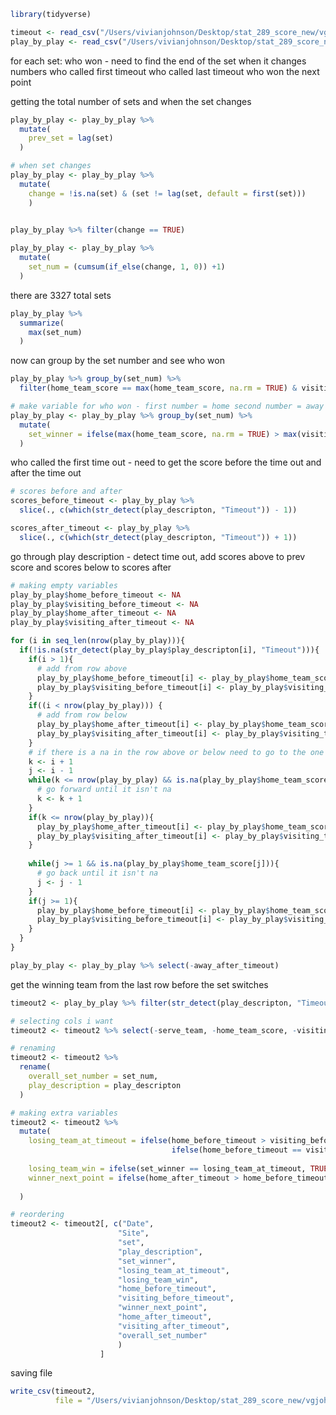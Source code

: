 
```r
library(tidyverse)
```

```r
timeout <- read_csv("/Users/vivianjohnson/Desktop/stat_289_score_new/vgjohn/volleyball_timeouts_single_prop/Exploration/timeout.csv")
play_by_play <- read_csv("/Users/vivianjohnson/Desktop/stat_289_score_new/vgjohn/volleyball_timeouts_single_prop/cassie_data/play_by_playFINAL3.csv")
```

for each set: 
who won - need to find the end of the set when it changes numbers 
who called first timeout 
who called last timeout 
who won the next point 


getting the total number of sets and when the set changes 
```r
play_by_play <- play_by_play %>%
  mutate(
    prev_set = lag(set)
  )

# when set changes 
play_by_play <- play_by_play %>%
  mutate(
    change = !is.na(set) & (set != lag(set, default = first(set)))
    )
  

```

```r

play_by_play %>% filter(change == TRUE)

play_by_play <- play_by_play %>%
  mutate(
    set_num = (cumsum(if_else(change, 1, 0)) +1)
  )
```

there are 3327 total sets 
```r
play_by_play %>%
  summarize(
    max(set_num)
  )
```
now can group by the set number and see who won 
```r
play_by_play %>% group_by(set_num) %>%
  filter(home_team_score == max(home_team_score, na.rm = TRUE) & visiting_team_score == max(visiting_team_score, na.rm = TRUE))

# make variable for who won - first number = home second number = away   
play_by_play <- play_by_play %>% group_by(set_num) %>%
  mutate(
    set_winner = ifelse(max(home_team_score, na.rm = TRUE) > max(visiting_team_score, na.rm = TRUE), "home","visiting")
  )

```

who called the first time out - need to get the score before the time out and after the time out 

```r
# scores before and after 
scores_before_timeout <- play_by_play %>%
  slice(., c(which(str_detect(play_descripton, "Timeout")) - 1))

scores_after_timeout <- play_by_play %>%
  slice(., c(which(str_detect(play_descripton, "Timeout")) + 1))
```

go through play description - detect time out, add scores above to prev score and scores below to scores after 

```r
# making empty variables 
play_by_play$home_before_timeout <- NA
play_by_play$visiting_before_timeout <- NA
play_by_play$home_after_timeout <- NA
play_by_play$visiting_after_timeout <- NA

```

```r
for (i in seq_len(nrow(play_by_play))){
  if(!is.na(str_detect(play_by_play$play_descripton[i], "Timeout"))){
    if(i > 1){
      # add from row above 
      play_by_play$home_before_timeout[i] <- play_by_play$home_team_score[i-1]
      play_by_play$visiting_before_timeout[i] <- play_by_play$visiting_team_score[i-1]
    }
    if((i < nrow(play_by_play))) {
      # add from row below 
      play_by_play$home_after_timeout[i] <- play_by_play$home_team_score[i+1]
      play_by_play$visiting_after_timeout[i] <- play_by_play$visiting_team_score[i+1]
    }
    # if there is a na in the row above or below need to go to the one before or after that
    k <- i + 1
    j <- i - 1
    while(k <= nrow(play_by_play) && is.na(play_by_play$home_team_score[k])){
      # go forward until it isn't na 
      k <- k + 1
    }
    if(k <= nrow(play_by_play)){
      play_by_play$home_after_timeout[i] <- play_by_play$home_team_score[k]
      play_by_play$visiting_after_timeout[i] <- play_by_play$visiting_team_score[k]
    }
    
    while(j >= 1 && is.na(play_by_play$home_team_score[j])){
      # go back until it isn't na 
      j <- j - 1
    }
    if(j >= 1){
      play_by_play$home_before_timeout[i] <- play_by_play$home_team_score[j]
      play_by_play$visiting_before_timeout[i] <- play_by_play$visiting_team_score[j]
    }
  }
}
```

```r
play_by_play <- play_by_play %>% select(-away_after_timeout)
```

get the winning team from the last row before the set switches 

```r
timeout2 <- play_by_play %>% filter(str_detect(play_descripton, "Timeout"))

# selecting cols i want 
timeout2 <- timeout2 %>% select(-serve_team, -home_team_score, -visiting_team_score, -visiting_play_description, -home_play_description, -score, -prev_set, -change, -url, -Time, -Attendance)

# renaming 
timeout2 <- timeout2 %>%
  rename(
    overall_set_number = set_num,
    play_description = play_descripton
  )

# making extra variables
timeout2 <- timeout2 %>%
  mutate(
    losing_team_at_timeout = ifelse(home_before_timeout > visiting_before_timeout, "visiting",
                                    ifelse(home_before_timeout == visiting_before_timeout, "tied", "home")),
    
    losing_team_win = ifelse(set_winner == losing_team_at_timeout, TRUE, FALSE),
    winner_next_point = ifelse(home_after_timeout > home_before_timeout, "home", "visiting")
                                    
  )

# reordering 
timeout2 <- timeout2[, c("Date",
                        "Site",
                        "set",
                        "play_description",
                        "set_winner",
                        "losing_team_at_timeout",
                        "losing_team_win",
                        "home_before_timeout",
                        "visiting_before_timeout",
                        "winner_next_point",
                        "home_after_timeout",
                        "visiting_after_timeout",
                        "overall_set_number"
                        )
                    ]
```

saving file 
```r
write_csv(timeout2,
          file = "/Users/vivianjohnson/Desktop/stat_289_score_new/vgjohn/volleyball_timeouts_single_prop/timeout2.csv")
```


